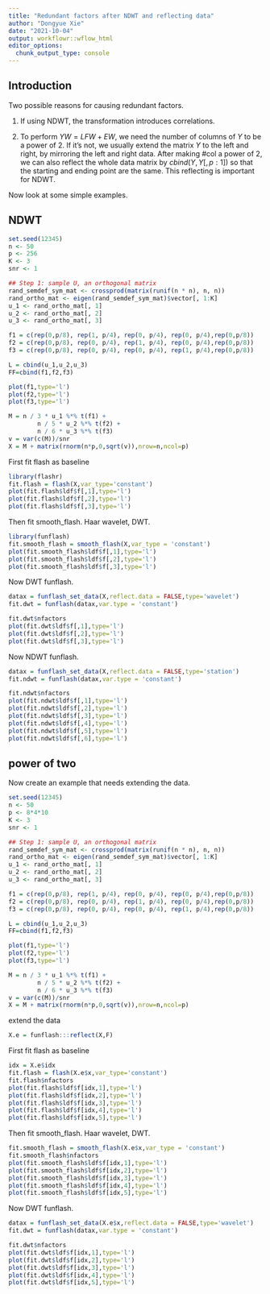 ```yaml
---
title: "Redundant factors after NDWT and reflecting data"
author: "Dongyue Xie"
date: "2021-10-04"
output: workflowr::wflow_html
editor_options:
  chunk_output_type: console
---
```


## Introduction

Two possible reasons for causing redundant factors.

1. If using NDWT, the transformation introduces correlations.

2. To perform $YW = LFW+EW$, we need the number of columns of $Y$ to be a power of 2. If it's not, we usually extend the matrix $Y$ to the left and right, by mirroring the left and right data. After making $\#$col a power of 2, we can also reflect the whole data matrix by $cbind(Y,Y[,p:1])$ so that the starting and ending point are the same. This reflecting  is important for NDWT.

Now look at some simple examples.

## NDWT

```r
set.seed(12345)
n <- 50
p <- 256
K <- 3
snr <- 1

## Step 1: sample U, an orthogonal matrix
rand_semdef_sym_mat <- crossprod(matrix(runif(n * n), n, n))
rand_ortho_mat <- eigen(rand_semdef_sym_mat)$vector[, 1:K]
u_1 <- rand_ortho_mat[, 1]
u_2 <- rand_ortho_mat[, 2]
u_3 <- rand_ortho_mat[, 3]

f1 = c(rep(0,p/8), rep(1, p/4), rep(0, p/4), rep(0, p/4),rep(0,p/8))
f2 = c(rep(0,p/8), rep(0, p/4), rep(1, p/4), rep(0, p/4),rep(0,p/8))
f3 = c(rep(0,p/8), rep(0, p/4), rep(0, p/4), rep(1, p/4),rep(0,p/8))

L = cbind(u_1,u_2,u_3)
FF=cbind(f1,f2,f3)

plot(f1,type='l')
plot(f2,type='l')
plot(f3,type='l')

M = n / 3 * u_1 %*% t(f1) +
        n / 5 * u_2 %*% t(f2) +
        n / 6 * u_3 %*% t(f3)
v = var(c(M))/snr
X = M + matrix(rnorm(n*p,0,sqrt(v)),nrow=n,ncol=p)
```

First fit flash as baseline

```r
library(flashr)
fit.flash = flash(X,var_type='constant')
plot(fit.flash$ldf$f[,1],type='l')
plot(fit.flash$ldf$f[,2],type='l')
plot(fit.flash$ldf$f[,3],type='l')
```

Then fit smooth_flash. Haar wavelet, DWT.

```r
library(funflash)
fit.smooth_flash = smooth_flash(X,var_type = 'constant')
plot(fit.smooth_flash$ldf$f[,1],type='l')
plot(fit.smooth_flash$ldf$f[,2],type='l')
plot(fit.smooth_flash$ldf$f[,3],type='l')
```


Now DWT funflash.

```r
datax = funflash_set_data(X,reflect.data = FALSE,type='wavelet')
fit.dwt = funflash(datax,var.type = 'constant')
```

```r
fit.dwt$nfactors
plot(fit.dwt$ldf$f[,1],type='l')
plot(fit.dwt$ldf$f[,2],type='l')
plot(fit.dwt$ldf$f[,3],type='l')
```


Now NDWT funflash.

```r
datax = funflash_set_data(X,reflect.data = FALSE,type='station')
fit.ndwt = funflash(datax,var.type = 'constant')
```

```r
fit.ndwt$nfactors
plot(fit.ndwt$ldf$f[,1],type='l')
plot(fit.ndwt$ldf$f[,2],type='l')
plot(fit.ndwt$ldf$f[,3],type='l')
plot(fit.ndwt$ldf$f[,4],type='l')
plot(fit.ndwt$ldf$f[,5],type='l')
plot(fit.ndwt$ldf$f[,6],type='l')
```


## power of two


Now create an example that needs extending the data.

```r
set.seed(12345)
n <- 50
p <- 8*4*10
K <- 3
snr <- 1

## Step 1: sample U, an orthogonal matrix
rand_semdef_sym_mat <- crossprod(matrix(runif(n * n), n, n))
rand_ortho_mat <- eigen(rand_semdef_sym_mat)$vector[, 1:K]
u_1 <- rand_ortho_mat[, 1]
u_2 <- rand_ortho_mat[, 2]
u_3 <- rand_ortho_mat[, 3]

f1 = c(rep(0,p/8), rep(1, p/4), rep(0, p/4), rep(0, p/4),rep(0,p/8))
f2 = c(rep(0,p/8), rep(0, p/4), rep(1, p/4), rep(0, p/4),rep(0,p/8))
f3 = c(rep(0,p/8), rep(0, p/4), rep(0, p/4), rep(1, p/4),rep(0,p/8))

L = cbind(u_1,u_2,u_3)
FF=cbind(f1,f2,f3)

plot(f1,type='l')
plot(f2,type='l')
plot(f3,type='l')

M = n / 3 * u_1 %*% t(f1) +
        n / 5 * u_2 %*% t(f2) +
        n / 6 * u_3 %*% t(f3)
v = var(c(M))/snr
X = M + matrix(rnorm(n*p,0,sqrt(v)),nrow=n,ncol=p)
```

extend the data

```r
X.e = funflash:::reflect(X,F)
```


First fit flash as baseline

```r
idx = X.e$idx
fit.flash = flash(X.e$x,var_type='constant')
fit.flash$nfactors
plot(fit.flash$ldf$f[idx,1],type='l')
plot(fit.flash$ldf$f[idx,2],type='l')
plot(fit.flash$ldf$f[idx,3],type='l')
plot(fit.flash$ldf$f[idx,4],type='l')
plot(fit.flash$ldf$f[idx,5],type='l')
```

Then fit smooth_flash. Haar wavelet, DWT.

```r
fit.smooth_flash = smooth_flash(X.e$x,var_type = 'constant')
fit.smooth_flash$nfactors
plot(fit.smooth_flash$ldf$f[idx,1],type='l')
plot(fit.smooth_flash$ldf$f[idx,2],type='l')
plot(fit.smooth_flash$ldf$f[idx,3],type='l')
plot(fit.smooth_flash$ldf$f[idx,4],type='l')
plot(fit.smooth_flash$ldf$f[idx,5],type='l')
```

Now DWT funflash.

```r
datax = funflash_set_data(X.e$x,reflect.data = FALSE,type='wavelet')
fit.dwt = funflash(datax,var.type = 'constant')
```

```r
fit.dwt$nfactors
plot(fit.dwt$ldf$f[idx,1],type='l')
plot(fit.dwt$ldf$f[idx,2],type='l')
plot(fit.dwt$ldf$f[idx,3],type='l')
plot(fit.dwt$ldf$f[idx,4],type='l')
plot(fit.dwt$ldf$f[idx,5],type='l')
```





